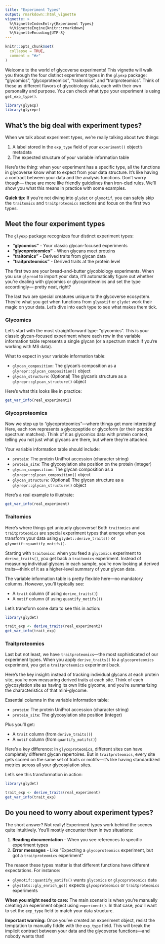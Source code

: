 ```yaml
---
title: "Experiment Types"
output: rmarkdown::html_vignette
vignette: >
  %\VignetteIndexEntry{Experiment Types}
  %\VignetteEngine{knitr::rmarkdown}
  %\VignetteEncoding{UTF-8}
---
```


```r
knitr::opts_chunk$set(
  collapse = TRUE,
  comment = "#>"
)
```

Welcome to the world of glycoverse experiments! This vignette will walk you through 
the four distinct experiment types in the `glyexp` package: "glycomics", 
"glycoproteomics", "traitomics", and "traitproteomics". Think of these as 
different flavors of glycobiology data, each with their own personality and 
purpose. You can check what type your experiment is using `get_exp_type()`.

```r
library(glyexp)
library(glyrepr)
```

## What's the big deal with experiment types?

When we talk about experiment types, we're really talking about two things:

1. A label stored in the `exp_type` field of your `experiment()` object's metadata
2. The expected structure of your variable information table

Here's the thing: when your experiment has a specific type, all the functions 
in glycoverse know what to expect from your data structure. It's like having 
a contract between your data and the analysis functions. Don't worry though—
these are more like friendly guidelines than iron-clad rules. We'll show you 
what this means in practice with some examples.

**Quick tip:** If you're not diving into `glydet` or `glymotif`, you can 
safely skip the `traitomics` and `traitproteomics` sections and focus on 
the first two types.

## Meet the four experiment types

The `glyexp` package recognizes four distinct experiment types:

- **"glycomics"** - Your classic glycan-focused experiments
- **"glycoproteomics"** - When glycans meet proteins  
- **"traitomics"** - Derived traits from glycan data
- **"traitproteomics"** - Derived traits at the protein level

The first two are your bread-and-butter glycobiology experiments. When you 
use `glyread` to import your data, it'll automatically figure out whether 
you're dealing with glycomics or glycoproteomics and set the type accordingly—
pretty neat, right?

The last two are special creatures unique to the glycoverse ecosystem. They're 
what you get when functions from `glymotif` or `glydet` work their magic on 
your data. Let's dive into each type to see what makes them tick.

### Glycomics

Let's start with the most straightforward type: "glycomics". This is your 
classic glycan-focused experiment where each row in the variable information 
table represents a single glycan (or a spectrum match if you're working with MS data).

What to expect in your variable information table:

- `glycan_composition`: The glycan's composition as a `glyrepr::glycan_composition()` object
- `glycan_structure`: (Optional) The glycan's structure as a `glyrepr::glycan_structure()` object

Here's what this looks like in practice:

```r
get_var_info(real_experiment2)
```

### Glycoproteomics

Now we step up to "glycoproteomics"—where things get more interesting! Here, 
each row represents a glycopeptide or glycoform (or their peptide spectrum 
matches). Think of it as glycomics data with protein context, telling you 
not just what glycans are there, but where they're attached.

Your variable information table should include:

- `protein`: The protein UniProt accession (character string)
- `protein_site`: The glycosylation site position on the protein (integer)
- `glycan_composition`: The glycan composition as a `glyrepr::glycan_composition()` object
- `glycan_structure`: (Optional) The glycan structure as a `glyrepr::glycan_structure()` object

Here's a real example to illustrate:

```r
get_var_info(real_experiment)
```

### Traitomics

Here's where things get uniquely glycoverse! Both `traitomics` and 
`traitproteomics` are special experiment types that emerge when you 
transform your data using `glydet::derive_traits()` or 
`glymotif::quantify_motifs()`.

Starting with `traitomics`: when you feed a `glycomics` experiment to 
`derive_traits()`, you get back a `traitomics` experiment. Instead of 
measuring individual glycans in each sample, you're now looking at 
derived traits—think of it as a higher-level summary of your glycan data.

The variable information table is pretty flexible here—no mandatory columns. 
However, you'll typically see:

- A `trait` column (if using `derive_traits()`)
- A `motif` column (if using `quantify_motifs()`)

Let's transform some data to see this in action:

```r
library(glydet)

trait_exp <- derive_traits(real_experiment2)
get_var_info(trait_exp)
```

### Traitproteomics

Last but not least, we have `traitproteomics`—the most sophisticated of our 
experiment types. When you apply `derive_traits()` to a `glycoproteomics` 
experiment, you get a `traitproteomics` experiment back. 

Here's the key insight: instead of tracking individual glycans at each 
protein site, you're now measuring derived traits at each site. Think of 
each glycosylation site as having its own little glycome, and you're 
summarizing the characteristics of that mini-glycome.

Essential columns in the variable information table:

- `protein`: The protein UniProt accession (character string)  
- `protein_site`: The glycosylation site position (integer)

Plus you'll get:

- A `trait` column (from `derive_traits()`)
- A `motif` column (from `quantify_motifs()`)

Here's a key difference: in `glycoproteomics`, different sites can have 
completely different glycan repertoires. But in `traitproteomics`, every 
site gets scored on the same set of traits or motifs—it's like having 
standardized metrics across all your glycosylation sites.

Let's see this transformation in action:

```r
library(glydet)

trait_exp <- derive_traits(real_experiment)
get_var_info(trait_exp)
```

## Do you need to worry about experiment types?

The short answer? Not really! Experiment types work behind the scenes quite 
intuitively. You'll mostly encounter them in two situations:

1. **Reading documentation** - When you see references to specific experiment types
2. **Error messages** - Like "Expecting a `glycoproteomics` experiment, but got a `traitproteomics` experiment"

The reason these types matter is that different functions have different expectations.
For instance:

- `glymotif::quantify_motifs()` wants `glycomics` or `glycoproteomics` data  
- `glystats::gly_enrich_go()` expects `glycoproteomics` or `traitproteomics` experiments

**When you might need to care:** The main scenario is when you're manually 
creating an experiment object using `experiment()`. In that case, you'll 
want to set the `exp_type` field to match your data structure.

**Important warning:** Once you've created an experiment object, resist the 
temptation to manually fiddle with the `exp_type` field. This will break 
the implicit contract between your data and the glycoverse functions—and 
nobody wants that!